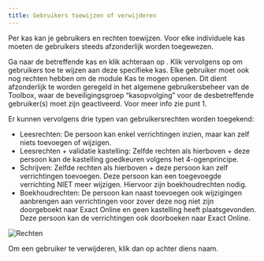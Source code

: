 ```yaml
---
title: Gebruikers toewijzen of verwijderen
---
```


Per kas kan je gebruikers en rechten toewijzen. Voor elke individuele kas moeten de gebruikers steeds afzonderlijk worden toegewezen. 

Ga naar de betreffende kas en klik achteraan op . Klik vervolgens op    om gebruikers toe te wijzen aan deze specifieke kas. Elke gebruiker moet ook nog rechten hebben om de module Kas te mogen openen. Dit dient afzonderlijk te worden geregeld in het algemene gebruikersbeheer van de Toolbox, waar de beveiligingsgroep “kasopvolging” voor de desbetreffende gebruiker(s) moet zijn geactiveerd. Voor meer info zie punt 1. 

Er kunnen vervolgens drie typen van gebruikersrechten worden toegekend:
- Leesrechten: De persoon kan enkel verrichtingen inzien, maar kan zelf niets toevoegen of wijzigen.
- Leesrechten + validatie kastelling: Zelfde rechten als hierboven + deze persoon kan de kastelling goedkeuren volgens het 4-ogenprincipe. 
- Schrijven: Zelfde rechten als hierboven + deze persoon kan zelf verrichtingen toevoegen. Deze persoon kan een toegevoegde verrichting NIET meer wijzigen. Hiervoor zijn boekhoudrechten nodig. 
- Boekhoudrechten: De persoon kan naast toevoegen ook wijzigingen aanbrengen aan verrichtingen voor zover deze nog niet zijn doorgeboekt naar Exact Online en geen kastelling heeft plaatsgevonden. Deze persoon kan de verrichtingen ook doorboeken naar Exact Online.

![Rechten](./knipsel_gebruikers.jpg)

Om een gebruiker te verwijderen, klik dan op <LegacyAction img="remove.png" /> achter diens naam.
